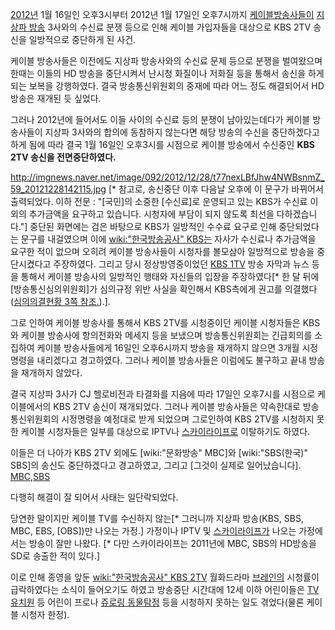 [[2012년]] 1월 16일인 오후3시부터 2012년 1월 17일인 오후7시까지 [[케이블방송]]사들이 [[지상파 방송]] 3사와의 수신료 분쟁 등으로 인해 케이블 가입자들을 대상으로 KBS 2TV 송신을 일방적으로 중단하게 된 사건.

케이블 방송사들은 이전에도 지상파 방송사와의 수신료 문제 등으로 분쟁을 벌여왔으며 한때는 이들의 HD 방송을 중단시켜서 난시청 화질이나 저화질 등을 통해서 송신을 하게 되는 보복을 강행하였다. 결국 방송통신위원회의 중재에 따라 어느 정도 해결되어서 HD 방송은 재개된 듯 싶었다. 

그러나 2012년에 들어서도 이들 사이의 수신료 등의 분쟁이 남아있는데다가 케이블 방송사들이 지상파 3사와의 합의에 동참하지 않는다면 해당 방송의 수신을 중단하겠다고 하게 됨에 따라 결국 1월 16일인 오후3시를 시점으로 케이블 방송에서 수신중인 '''KBS 2TV 송신을 전면중단하였다.''' 

http://imgnews.naver.net/image/092/2012/12/28/t77nexLBfJhw4NWBsnmZ_59_20121228142115.jpg
[* 참고로, 송신중단 이후 다음날 오후에 이 문구가 바뀌어서 출력되었다. 이하 전문 : "[국민]의 소중한 [수신료]로 운영되고 있는 KBS가 수신료 이외의 추가금액을 요구하고 있습니다. 시청자에 부담이 되지 않도록 최선을 다하겠습니다."]
중단된 화면에는 검은 바탕으로 KBS가 일방적인 수수료 요구로 인해 중단되었다는 문구를 내걸였으며 이에 [[wiki:"한국방송공사" KBS]]는 자사가 수신료나 추가금액을 요구한 적이 없으며 오히려 케이블 방송사들이 시청자를 볼모삼아 일방적으로 방송을 중단시켰다고 주장하였다. 그리고 당시 정상방영중이었던 [[KBS 1TV]] 방송 자막과 뉴스 등을 통해서 케이블 방송사의 일방적인 행태와 자신들의 입장을 주장하였다[* 한 달 뒤에 [방송통신심의위원회]가 심의규정 위반 사실을 확인해서 KBS측에게 권고를 의결했다([http://kocsc.or.kr/ybbs/download.php?ko_board=info_Opinion&ba_id=5249&fi_no=0 심의의결현황 3쪽 참조.]).]. 

그로 인하여 케이블 방송사를 통해서 KBS 2TV를 시청중이던 케이블 시청자들은 KBS와 케이블 방송사에 항의전화와 메세지 등을 보냈으며 방송통신위원회는 긴급회의를 소집하여 케이블 방송사들에게 16일인 오후6시까지 방송을 재개하지 않으면 3개월 시정명령을 내리겠다고 경고하였다. 그러나 케이블 방송사들은 이럼에도 불구하고 끝내 방송을 재개하지 않았다. 

결국 지상파 3사가 CJ 헬로비전과 타결화를 지음에 따라 17일인 오후7시를 시점으로 케이블에서의 KBS 2TV 송신이 재개되었다. 그러나 케이블 방송사들은 약속한대로 방송통신위원회의 시정명령을 예정대로 받게 되었으며 그로인하여 KBS 2TV를 시청하지 못한 케이블 시청자들은 일부를 대상으로 IPTV나 [[스카이라이프]]로 이탈하기도 하였다. 

이들은 더 나아가 KBS 2TV 외에도 [wiki:"문화방송" MBC]와 [wiki:"SBS(한국)" SBS]의 송신도 중단하겠다고 경고하였고, 그리고 [그것이 실제로 일어났습니다]. [http://www.pnfnews.com/files/attach/images/1607/245/072/35663635a0487782d0a88c1fec253b83.jpg MBC],[http://news.donga.com/IMAGE/2011/11/28/42200220.2.jpg SBS]

다행히 해결이 잘 되어서 사태는 일단락되었다.

당연한 말이지만 케이블 TV를 수신하지 않는[* 그러니까 지상파 방송(KBS, SBS, MBC, EBS, [OBS])만 나오는 가정.] 가정이나 IPTV 및 [[스카이라이프]]가 나오는 가정에서는 방송이 잘만 나왔다. [* 다만 스카이라이프는 2011년에 MBC, SBS의 HD방송을 SD로 송출한 적이 있다.]

이로 인해 종영을 앞둔 [[wiki:"한국방송공사" KBS 2TV]] 월화드라마 [[브레인]]의 시청률이 급락하였다는 소식이 들어오기도 하였고 방송중단 시간대에 12세 이하 어린이들은 [[TV 유치원]] 등 어린이 프로나 [[쥬로링 동물탐정]] 등을 시청하지 못하는 일도 겪었다(물론 케이블 시청자 한정).


